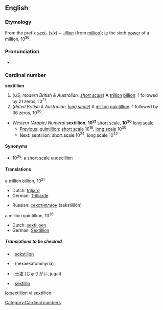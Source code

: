 {{see|Sextillion}}

==English==

===Etymology===
From the prefix ''[[sext-]]'' (''six'') + ''[[-illion]]'' (from [[million]]); [[ie]] the sixth [[power]] of a million, 10<sup>36</sup>.

===Pronunciation===
*{{rhymes|ɪljən}}

===Cardinal number===
'''sextillion'''

# (''US; modern British & Australian, [[w:Long and short scales|short scale]]'') A [[trillion]] [[billion]]: 1 followed by 21 zeros, 10<sup>21</sup>.
# (''dated British & Australian, [[w:Long and short scales|long scale]]'') A [[million]] [[quintillion]]: 1 followed by 36 zeros, 10<sup>36</sup>.

*''Western (Arabic) Numeral'' '''sextillion''', '''10<sup>21</sup>''' [[w:Long and short scales|short scale]], '''10<sup>36</sup>''' [[w:Long and short scales|long scale]]
**[[Previous]]: [[quintillion]]: [[w:Long and short scales|short scale]] 10<sup>18</sup>, [[w:Long and short scales|long scale]] 10<sup>30</sup>
**[[Next]]: [[septillion]]: [[w:Long and short scales|short scale]] 10<sup>24</sup>, [[w:Long and short scales|long scale]] 10<sup>42</sup>

====Synonyms====
*10<sup>36</sup>: a [[w:Long and short scales|short scale]] [[undecillion]]

====Translations====
;a trillion billion, 10<sup>21</sup>
{{top}}
*Dutch: [[triljard]]
*German: [[Trilliarde]]
{{mid}}
*Russian: [[секстиллион]] (sekstillión) {{m}}
{{bottom}}

;a million quintillion, 10<sup>36</sup>
{{top}}
*Dutch: [[sextiljoen]]
*German: [[Sextillion]]
{{mid}}
{{bottom}}

=====Translations to be checked=====
{{checktrans}}
*{{ttbc|Estonian}}: [[sekstiljon]]
*{{ttbc|Greek}}: (hexaekatommyria)
*{{ttbc|Japanese}}: [[十]][[垓]] (じゅうがい, jūgai)
*{{ttbc|Latin}}: [[sextillio]]

[[Category:Cardinal numbers]]

[[io:sextillion]]
[[vi:sextillion]]